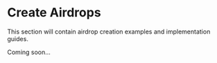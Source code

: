 # Create Airdrops

This section will contain airdrop creation examples and implementation guides.

Coming soon...

